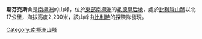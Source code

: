 {{coord|72|21|S|31|15|E|display=title}}

'''斯芬克斯山'''是[[南極洲|南極洲]]的山峰，位於[[東部南極洲|東部南極洲]]的[[毛德皇后地|毛德皇后地]]，處於[[比利時山脈|比利時山脈]]以北17公里，海拔高度2,200米，該山峰由[[比利時|比利時]]的探險隊發現。

{{Antarctica-geo-stub}}
[[Category:南極洲山峰|Category:南極洲山峰]]